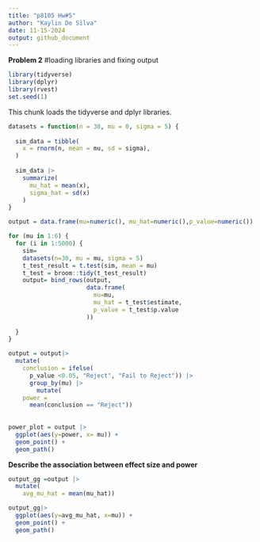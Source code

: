 ```yaml
---
title: "p8105 Hw#5"
author: "Kaylin De Silva"
date: 11-15-2024
output: github_document
---
```

**Problem 2**
#loading libraries and fixing output
```r
library(tidyverse)
library(dplyr)
library(rvest)
set.seed(1)
```
This chunk loads the tidyverse and dplyr libraries. 

```r
datasets = function(n = 30, mu = 0, sigma = 5) {
  
  sim_data = tibble(
    x = rnorm(n, mean = mu, sd = sigma),
  )
  
  sim_data |> 
    summarize(
      mu_hat = mean(x),
      sigma_hat = sd(x)
    )
}

output = data.frame(mu=numeric(), mu_hat=numeric(),p_value=numeric())

for (mu in 1:6) {
  for (i in 1:5000) {
    sim=
    datasets(n=30, mu = mu, sigma = 5)
    t_test_result = t.test(sim, mean = mu)
    t_test = broom::tidy(t_test_result)
    output= bind_rows(output,
                      data.frame(
                        mu=mu,
                        mu_hat = t_test$estimate,
                        p_value = t_test$p.value
                      ))
    
  }
}
```


```r
output = output|>
  mutate(
    conclusion = ifelse(
      p_value <0.05, "Reject", "Fail to Reject")) |>
      group_by(mu) |>
        mutate(
    power = 
      mean(conclusion == "Reject"))
    
  
power_plot = output |> 
  ggplot(aes(y=power, x= mu)) +
  geom_point() +
  geom_path()
```

**Describe the association between effect size and power**

```r
output_gg =output |>
  mutate(
    avg_mu_hat = mean(mu_hat))

output_gg|>
  ggplot(aes(y=avg_mu_hat, x=mu)) + 
  geom_point() + 
  geom_path()
```

```r

```

